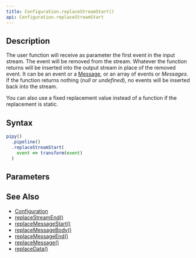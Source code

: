 ```yaml
---
title: Configuration.replaceStreamStart()
api: Configuration.replaceStreamStart
---
```


## Description

<Summary/>

<FilterDiagram
  name="replaceStreamStart"
  input="Event"
  output="Event"
/>

The user function will receive as parameter the first event in the input stream. The event will be removed from the stream. Whatever the function returns will be inserted into the output stream in place of the removed event. It can be an event or a [Message](/reference/api/Message), or an array of events or _Messages_. If the function returns nothing (_null_ or _undefined_), no events will be inserted back into the stream.

You can also use a fixed replacement value instead of a function if the replacement is static.

## Syntax

``` js
pipy()
  .pipeline()
  .replaceStreamStart(
    event => transform(event)
  )
```

## Parameters

<Parameters/>

## See Also

* [Configuration](/reference/api/Configuration)
* [replaceStreamEnd()](/reference/api/Configuration/replaceStreamEnd)
* [replaceMessageStart()](/reference/api/Configuration/replaceMessageStart)
* [replaceMessageBody()](/reference/api/Configuration/replaceMessageBody)
* [replaceMessageEnd()](/reference/api/Configuration/replaceMessageEnd)
* [replaceMessage()](/reference/api/Configuration/replaceMessage)
* [replaceData()](/reference/api/Configuration/replaceData)
